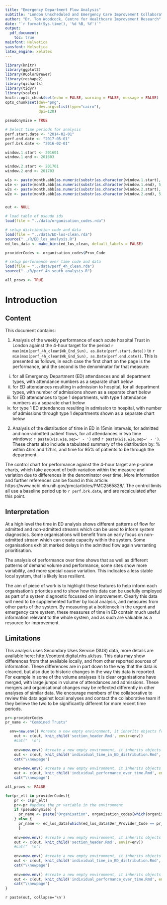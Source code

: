 ```yaml
---
title: "Emergency Department Flow Analysis"
subtitle: "London Unscheduled and Emergency Care Improvement Collaborative"
author: "Dr. Tom Woodcock, Centre for Healthcare Improvement Research"
date: "`r format(Sys.time(), '%d %B, %Y')`"
output:
  pdf_document:
    toc: true
mainfont: Helvetica
sansfont: Helvetica
latex_engine: xelatex
---
```


```r
library(knitr)
library(ggplot2)
library(RColorBrewer)
library(reshape2)
library(qicharts)
library(tidyr)
library(scales)
knitr::opts_chunk$set(echo = FALSE, warning = FALSE, message = FALSE)
opts_chunk$set(dev="png", 
               dev.args=list(type="cairo"),
               dpi=120)
```

```r
pseudonymise = TRUE

# Select time periods for analysis
perf.start.date <- "2014-02-01"
perf.end.date <- "2017-05-01"
perf.brk.date <- "2016-02-01"

window.1.start <- 201601
window.1.end <- 201603
  
window.2.start <- 201701
window.2.end <- 201703

w1s <- paste(month.abb[as.numeric(substr(as.character(window.1.start), 5, 6))],substr(as.character(window.1.start), 1, 4),sep=' ')
w1e <- paste(month.abb[as.numeric(substr(as.character(window.1.end), 5, 6))],substr(as.character(window.1.end), 1, 4),sep=' ')
w2s <- paste(month.abb[as.numeric(substr(as.character(window.2.start), 5, 6))],substr(as.character(window.2.start), 1, 4),sep=' ')
w2e <- paste(month.abb[as.numeric(substr(as.character(window.2.end), 5, 6))],substr(as.character(window.2.end), 1, 4),sep=' ')


out <- NULL

# load table of pseudo ids
load(file = "../data/organisation_codes.rda")

# setup distribution code and data
load(file = "../data/ED-los-clean.rda")
source("../R/ED_los_analysis.R")
ed_los_data <- make_bins(ed_los_clean, default_labels = FALSE)

providerCodes <- organisation_codes$Prov_Code

# setup performance over time code and data
load(file = "../data/perf_4h_clean.rda")
source("../R/perf_4h_south_analysis.R")

all_provs <- TRUE
```


\newpage

# Introduction

## Content
This document contains:

1. Analysis of the weekly performance of each acute hospital Trust in London against the 4-hour target for the period `r max(min(perf_4h_clean$Wk_End_Sun), as.Date(perf.start.date))` to `r min(max(perf_4h_clean$Wk_End_Sun), as.Date(perf.end.date))`. This is presented as follows, in each case the first chart on the page is the performance, and the second is the denominator for that measure:
i) for all Emergency Department (ED) attendances and all department types, with attendance numbers as a separate chart below
ii) for ED attendances resulting in admission to hospital, for all department types, with number of admissions shown as a separate chart below
iii) for ED attendances to type 1 departments, with type 1 attendance numbers as a separate chart below
iv) for type 1 ED attendances resulting in admission to hospital, with number of admissions through type 1 departments shown as a separate chart below
2. Analysis of the distribution of time in ED in 15min intervals, for admitted and non-admitted patient flows, for all attendances in two time windows: `r paste(w1s,w1e,sep=' - ')` and `r paste(w2s,w2e,sep=' - ')`. These charts also include a tabulated summary of the distribution by: % within 4hrs and 12hrs, and time for 95% of patients to be through the department.

The control chart for performance against the 4-hour target are p-prime charts, which take account of both variation within the measure and variation due to differences in the denominator over time. More information and further references can be found in this article: https://www.ncbi.nlm.nih.gov/pmc/articles/PMC2565828/. The control limits all use a baseline period up to `r perf.brk.date`, and are recalculated after this point.

## Interpretation
At a high level the time in ED analysis shows different patterns of flow for admitted and non-admitted streams which can be used to inform system diagnostics. Some organisations will benefit from an early focus on non-admitted stream which can create capacity within the system. Some organisations exhibit marked delays in the admitted flow again warranting prioritisation.

The analysis of performance over time shows that as well as different patterns of demand volume and performance, some sites show more variability, and more special cause variation. This indicates a less stable local system, that is likely less resilient.

The aim of piece of work is to highlight these features to help inform each organisation's priorities and to show how this data can be usefully employed as part of a system diagnostic focussed on improvement. Clearly this data will need to be supplemented further by local analysis, and measures from other parts of the system. By measuring at a bottleneck in the urgent and emergency care system, these measures of time in ED contain much useful information relevant to the whole system, and as such are valuable as a resource for improvement.

## Limitations
This analysis uses Secondary Uses Service (SUS) data, more details are available here: http://content.digital.nhs.uk/sus. This data may show differences from that available locally, and from other reported sources of information. These differences are in part down to the way that the data is cleaned, but also due to historic changes in the way this data is reported. For example in some of the volume analyses it is clear organisations have merged, with large jumps in volume of attendances and admissions. These mergers and organisational changes may be reflected differently in other analyses of similar data. We encourage members of the collaborative to review this data against local analyses and contact the collaborative team if they believe the two to be significantly different for more recent time periods.

```r
pr<-providerCodes
pr_name <- "Combined Trusts"

  env=new.env() #create a new empty environment, it inherits objects from the current         environment.
    out <- c(out, knit_child('section_header.Rmd', envir=env))
    #cat("  \n")
    
    env=new.env() #create a new empty environment, it inherits objects from the current environment.
    out <- c(out, knit_child('individual_time_in_ED_distribution.Rmd', envir=env))
    cat("\\newpage")
    
    env=new.env() #create a new empty environment, it inherits objects from the current environment.
    out <- c(out, knit_child('individual_performance_over_time.Rmd', envir=env))
    cat("\\newpage")

all_provs <- FALSE

for(pr_elt in providerCodes){
    pr <- c(pr_elt)
    pr<-pr #update the pr variable in the environment
    if (pseudonymise) {
      pr_name <- paste("Organisation", organisation_codes[which(organisation_codes$Prov_Code == pr_elt),"pseudoid"][[1]], sep=" ")
    } else {
      pr_name <- ed_los_data[which(ed_los_data$Der_Provider_Code == pr_elt),"Provider_Name"][[1]]
      }
    
    env=new.env() #create a new empty environment, it inherits objects from the current environment.
    out <- c(out, knit_child('section_header.Rmd', envir=env))
    #cat("  \n")
    
    env=new.env() #create a new empty environment, it inherits objects from the current environment.
    out <- c(out, knit_child('individual_time_in_ED_distribution.Rmd', envir=env))
    cat("\\newpage")
    
    env=new.env() #create a new empty environment, it inherits objects from the current environment.
    out <- c(out, knit_child('individual_performance_over_time.Rmd', envir=env))
    cat("\\newpage")
}
```
`r paste(out, collapse='\n')`
